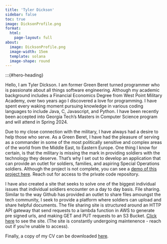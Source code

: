 ```yaml
---
title: 'Tyler Dickson'
sidebar: false
toc: true
image: DicksonProfile.png
format:
  html:
    page-layout: full
about:
  image: DicksonProfile.png
  image-width: 15em
  template: solana
  image-shape: round
---
```


:::{#hero-heading}
```{=html}


<a class="btn btn-outline", href="https://github.com/tcdickson/" target="_blank" rel="noopener noreferrer">
    <i class="bi bi-github" role='img' aria-label='Github'></i>
</a>
<a class="btn btn-outline", href="https://www.linkedin.com/in/tyler-dickson-7571247a/" target="_blank" rel="noopener noreferrer">
    <i class="bi bi-linkedin" role='img' aria-label='LinkedIn'></i>
</a>
<a class="btn btn-outline", href="mailto:tylerdickson17@gmail.com" target="_blank" rel="noopener noreferrer">
    <i class="ai bi-envelope" role='img' aria-label='email'></i>
    </a>

</a>
```

Hello, I am Tyler Dickson. I am former Green Beret turned programmer who is passionate about all things software engineering. Although my academic background includes a Financial Economics Degree from West Point Military Academy, over two years ago I discovered a love for programming. I have spent every waking moment pursuing knowledge in various coding languages to include Java, C, Javascript, and Python. I have been recently been accepted into Georgia Tech's Masters in Computer Science program and will attend in Spring 2024. 


Due to my close connection with the military, I have always had a desire to help those who serve. As a Green Beret, I have had the pleasure of serving as a commander in some of the most politically sensitive and complex areas of the world from the Middle East, to Eastern Europe. One thing I know for certain, is that the military is missing the mark in providing soldiers with the technology they deserve. That's why I set out to develop an application that can provide an outlet for soldiers, families, and aspiring Special Operations soldiers. Although the project is not complete, you can see a [demo of this project here](https://youtu.be/yswU-CFTsh4?si=49Sop1xRnDuBgrEI). Reach out for access to the private code repository.


I have also created a site that seeks to solve one of the biggest individual issues that individual soldiers encounter on a day to day basis. File sharing. Similar to the way Github has provided an outlet to share files amoungst the tech community, I seek to provide a platform where soldiers can upload and share helpful documents. The file sharing site is structured around an HTTP API gateway that send requests to a lambda function in AWS to generate pre signed urls, and making GET and PUT requests to an S3 Bucket. [Click here](https://greencollectives.com/) to see the site. (The site is constantly undergoing maintenence - reach out if you're unable to access). 

Finally, a copy of my CV can be downloaded [here](Dickson_Resume.pdf). 